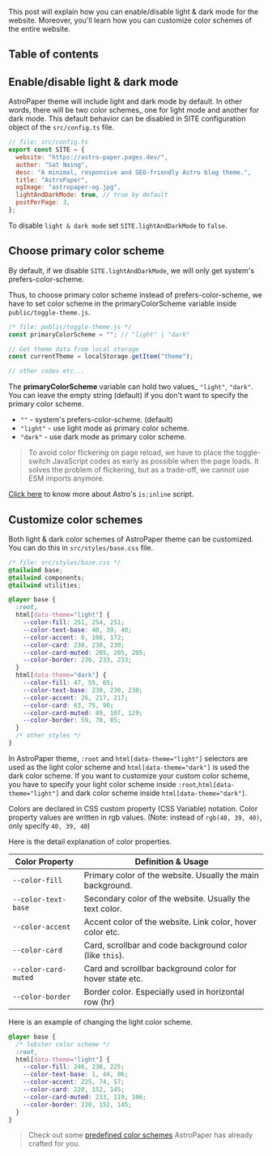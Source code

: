 

This post will explain how you can enable/disable light & dark mode for the website. Moreover, you'll learn how you can customize color schemes of the entire website.

## Table of contents

## Enable/disable light & dark mode

AstroPaper theme will include light and dark mode by default. In other words, there will be two color schemes\_ one for light mode and another for dark mode. This default behavior can be disabled in SITE configuration object of the `src/config.ts` file.

```js
// file: src/config.ts
export const SITE = {
  website: "https://astro-paper.pages.dev/",
  author: "Sat Naing",
  desc: "A minimal, responsive and SEO-friendly Astro blog theme.",
  title: "AstroPaper",
  ogImage: "astropaper-og.jpg",
  lightAndDarkMode: true, // true by default
  postPerPage: 3,
};
```

To disable `light & dark mode` set `SITE.lightAndDarkMode` to `false`.

## Choose primary color scheme

By default, if we disable `SITE.lightAndDarkMode`, we will only get system's prefers-color-scheme.

Thus, to choose primary color scheme instead of prefers-color-scheme, we have to set color scheme in the primaryColorScheme variable inside `public/toggle-theme.js`.

```js
/* file: public/toggle-theme.js */
const primaryColorScheme = ""; // "light" | "dark"

// Get theme data from local storage
const currentTheme = localStorage.getItem("theme");

// other codes etc...
```

The **primaryColorScheme** variable can hold two values\_ `"light"`, `"dark"`. You can leave the empty string (default) if you don't want to specify the primary color scheme.

- `""` - system's prefers-color-scheme. (default)
- `"light"` - use light mode as primary color scheme.
- `"dark"` - use dark mode as primary color scheme.


> To avoid color flickering on page reload, we have to place the toggle-switch JavaScript codes as early as possible when the page loads. It solves the problem of flickering, but as a trade-off, we cannot use ESM imports anymore.

[Click here](https://docs.astro.build/en/reference/directives-reference/#isinline) to know more about Astro's `is:inline` script.


## Customize color schemes

Both light & dark color schemes of AstroPaper theme can be customized. You can do this in `src/styles/base.css` file.

```css
/* file: src/styles/base.css */
@tailwind base;
@tailwind components;
@tailwind utilities;

@layer base {
  :root,
  html[data-theme="light"] {
    --color-fill: 251, 254, 251;
    --color-text-base: 40, 39, 40;
    --color-accent: 0, 108, 172;
    --color-card: 230, 230, 230;
    --color-card-muted: 205, 205, 205;
    --color-border: 236, 233, 233;
  }
  html[data-theme="dark"] {
    --color-fill: 47, 55, 65;
    --color-text-base: 230, 230, 230;
    --color-accent: 26, 217, 217;
    --color-card: 63, 75, 90;
    --color-card-muted: 89, 107, 129;
    --color-border: 59, 70, 85;
  }
  /* other styles */
}
```

In AstroPaper theme, `:root` and `html[data-theme="light"]` selectors are used as the light color scheme and `html[data-theme="dark"]` is used the dark color scheme. If you want to customize your custom color scheme, you have to specify your light color scheme inside `:root`,`html[data-theme="light"]` and dark color scheme inside `html[data-theme="dark"]`.

Colors are declared in CSS custom property (CSS Variable) notation. Color property values are written in rgb values. (Note: instead of `rgb(40, 39, 40)`, only specify `40, 39, 40`)

Here is the detail explanation of color properties.

| Color Property       | Definition & Usage                                         |
| -------------------- | ---------------------------------------------------------- |
| `--color-fill`       | Primary color of the website. Usually the main background. |
| `--color-text-base`  | Secondary color of the website. Usually the text color.    |
| `--color-accent`     | Accent color of the website. Link color, hover color etc.  |
| `--color-card`       | Card, scrollbar and code background color (like `this`).   |
| `--color-card-muted` | Card and scrollbar background color for hover state etc.   |
| `--color-border`     | Border color. Especially used in horizontal row (hr)       |

Here is an example of changing the light color scheme.

```css
@layer base {
  /* lobster color scheme */
  :root,
  html[data-theme="light"] {
    --color-fill: 246, 238, 225;
    --color-text-base: 1, 44, 86;
    --color-accent: 225, 74, 57;
    --color-card: 220, 152, 145;
    --color-card-muted: 233, 119, 106;
    --color-border: 220, 152, 145;
  }
}
```

> Check out some [predefined color schemes](https://astro-paper.pages.dev/posts/predefined-color-schemes/) AstroPaper has already crafted for you.